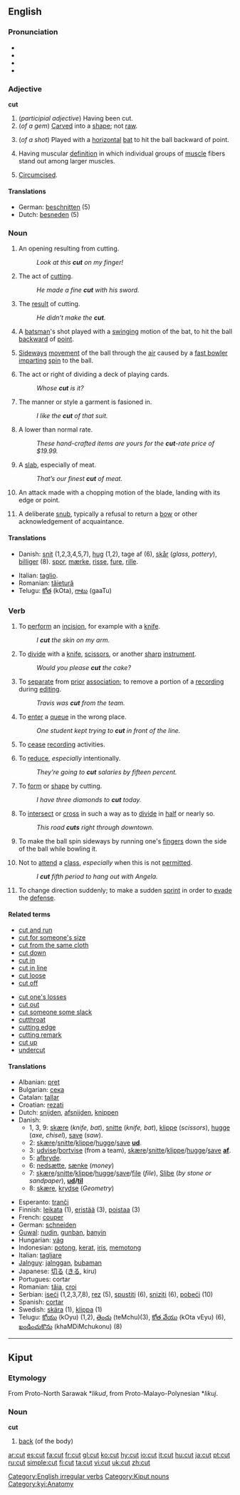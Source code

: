 ==English==

{{rank|real|eye|sun|496|cut|everything|six|comes}}

===Pronunciation===
*{{SAMPA|/"kVt/}}
*{{IPA|/kʌt/}}
*{{audio|en-us-cut.ogg|Audio (US)}}
*{{Rhymes|ʌt}}

===Adjective===
'''cut'''

# (''participial adjective'') Having been cut.
# (''of a gem'') [[Carve]]d into a [[shape]]; not [[raw]].
# {{Cricket}} (''of a shot'') Played with a [[horizontal]] [[bat]] to hit the ball backward of point.
# {{bodybuilding}} Having muscular [[definition]] in which individual groups of [[muscle]] fibers stand out among larger muscles.
# {{colloquial}} [[Circumcised]].

====Translations====
*German: [[beschnitten]] (5)
*Dutch: [[besneden]] (5)

===Noun===
{{en-noun}}

# An opening resulting from cutting.
#:''Look at this '''cut''' on my finger!''
# The act of [[cutting]].
#:''He made a fine '''cut''' with his sword.''
# The [[result]] of cutting.
#:''He didn't make the '''cut'''.''
# {{Cricket}} A [[batsman]]'s shot played with a [[swing]]ing motion of the bat, to hit the ball [[backward]] of [[point]].
# {{Cricket}} [[Sideways]] [[movement]] of the ball through the [[air]] caused by a [[fast bowler]] [[impart]]ing [[spin]] to the ball.
# The act or right of dividing a deck of playing cards.
#:''Whose '''cut''' is it?''
# The manner or style a garment is fasioned in.
#:''I like the '''cut''' of that suit.''
# A lower than normal rate.
#:''These hand-crafted items are yours for the '''cut'''-rate price of $19.99.''
# A [[slab]], especially of meat.
#:''That’s our finest '''cut''' of meat.''
# {{fencing}} An attack made with a chopping motion of the blade, landing with its edge or point.
#A deliberate [[snub]], typically a refusal to return a [[bow]] or other acknowledgement of acquaintance.

====Translations====
{{rfc-trans}}
{{top}}
*Danish: [[snit]] (1,2,3,4,5,7), [[hug]] (1,2), tage af (6), [[skår]] (''glass, pottery''), [[billiger]] (8). [[spor]], [[mærke]], [[risse]], [[fure]], [[rille]].
{{mid}}
*Italian: [[taglio]].
*Romanian: [[tăietură]]
*Telugu: [[కోత]] (kOta), [[గాటు]] (gaaTu)
{{bottom}}

===Verb===
[[Category:English irregular verbs]]
{{en-verb|cuts|cutting|cut}}

# To [[perform]] an [[incision]], for example with a [[knife]].
#:''I '''cut''' the skin on my arm.''
# To [[divide]] with a [[knife]], [[scissors]], or another [[sharp]] [[instrument]].
#:''Would you please '''cut''' the cake?''
# To [[separate]] from [[prior]] [[association]]; to remove a portion of a [[recording]] during [[editing]].
#:''Travis was '''cut''' from the team.''
# To [[enter]] a [[queue]] in the wrong place.
#:''One student kept trying to '''cut''' in front of the line.''
# {{context|filmology}} To [[cease]] [[record]]ing activities.
# To [[reduce]], ''especially'' intentionally.
#:''They're going to '''cut''' salaries by fifteen percent.''
# To [[form]] or [[shape]] by cutting.
#:''I have three diamonds to '''cut''' today.''
# To [[intersect]] or [[cross]] in such a way as to [[divide]] in [[half]] or nearly so.
#: ''This road '''cuts''' right through downtown.''
# {{cricket}} To make the ball spin sideways by running one's [[finger]]s down the side of the ball while bowling it.
# {{colloquial}} Not to [[attend]] a [[class]], ''especially'' when this is not [[permit]]ted.
#:''I '''cut''' fifth period to hang out with Angela.''
# To change direction suddenly; to make a sudden [[sprint]] in order to [[evade]] the [[defense]].

====Related terms====
{{top2}}
*[[cut and run]]
*[[cut for someone's size]]
*[[cut from the same cloth]]
*[[cut down]]
*[[cut in]]
*[[cut in line]]
*[[cut loose]]
*[[cut off]]
{{mid2}}
*[[cut one's losses]]
*[[cut out]]
*[[cut someone some slack]]
*[[cutthroat]]
*[[cutting edge]]
*[[cutting remark]]
*[[cut up]]
*[[undercut]]
{{bottom}}

====Translations====
{{rfc-trans}}
{{top}}
*Albanian: [[pret]]
*Bulgarian: [[сека]]
*Catalan: [[tallar]]
*Croatian: [[rezati]]
*Dutch: [[snijden]], [[afsnijden]], [[knippen]]
*Danish:
** 1, 3, 9: [[skære]] (''knife, bat''), [[snitte]] (''knife, bat''), [[klippe]] (''scissors''), [[hugge]] (''axe, chisel''), [[save]] (''saw'').
** 2: [[skære]]/[[snitte]]/[[klippe]]/[[hugge]]/[[save]] '''[[ud]]'''.
** 3: [[udvise]]/[[bortvise]] (from a team), [[skære]]/[[snitte]]/[[klippe]]/[[hugge]]/[[save]] '''[[af]]'''.
** 5: [[afbryde]].
** 6: [[nedsætte]], [[sænke]] (''money'')
** 7: [[skære]]/[[snitte]]/[[klippe]]/[[hugge]]/[[save]]/[[file]] (''file''), [[Slibe]] (''by stone or sandpaper''), '''[[ud]]/[[til]]'''
** 8: [[skære]], [[krydse]] (''Geometry'')
{{mid}}
*Esperanto: [[tranĉi]]
*Finnish: [[leikata]] (1), [[eristää]] (3), [[poistaa]] (3)
*French: [[couper]]
*German: [[schneiden]]
*[[Guwal]]: [[nudin]], [[gunban]], [[banyin]]
*Hungarian: [[vág]]
*Indonesian: [[potong]], [[kerat]], [[iris]], [[memotong]]
*Italian: [[tagliare]]
*[[Jalnguy]]: [[jalnggan]], [[bubaman]]
*Japanese: [[切る]] ([[きる]], kiru)
*Portugues: cortar
*Romanian: [[tăia]], [[croi]]
*Serbian: [[iseći]] (1,2,3,7,8), [[rez]] (5), [[spustiti]] (6), [[sniziti]] (6), [[pobeći]] (10)
*Spanish: [[cortar]]
*Swedish: [[skära]] (1), [[klippa]] (1)
*Telugu: [[కోయు]] (kOyu) (1,2), [[తెంచు]] (teMchu)(3), [[కోత వేయు]] (kOta vEyu) (6), [[ఖండించుకొను]] (khaMDiMchukonu) (8)
{{bottom}}

----

==Kiput==
===Etymology===
From Proto-North Sarawak *''likud'', from Proto-Malayo-Polynesian *''likuj''.
===Noun===
'''cut'''

# [[back]] (of the body)
[[Category:Kiput nouns]]
[[Category:kyi:Anatomy]]

[[ar:cut]]
[[es:cut]]
[[fa:cut]]
[[fr:cut]]
[[gl:cut]]
[[ko:cut]]
[[hy:cut]]
[[io:cut]]
[[it:cut]]
[[hu:cut]]
[[ja:cut]]
[[pt:cut]]
[[ru:cut]]
[[simple:cut]]
[[fi:cut]]
[[ta:cut]]
[[vi:cut]]
[[uk:cut]]
[[zh:cut]]